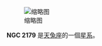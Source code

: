 {{NGCInfoBox|NGCID=NGC 2179|發現者=約翰·弗里德里希·威廉·赫歇爾|發現日期=1835年11月21日|其他編號=ESO 555-38,MCG -4-15-11 IRAS06059-2144|曆元=J2000.0|赤經=6時8分2.1秒
|赤緯=-21°44'46"|星座=天兔座|星體=星系|星等=12.3|表面亮度=12.1|藍等=13.2}}
[[File:NGC_2179_DSS.jpg|缩略图]]

'''NGC 2179''' 是[[天兔座|天兔座]]的一個[[星系|星系]]。

{{NGCReference|2179}}

{{Catalogs|NGC=2179}}